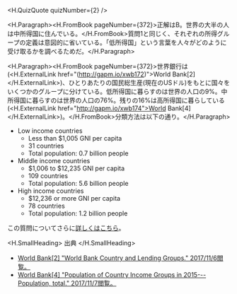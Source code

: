 
<H.QuizQuote quizNumber={2} />

<H.Paragraph><H.FromBook pageNumber={372}>正解はB。世界の大半の人は中所得国に住んでいる。</H.FromBook>質問1と同じく、それぞれの所得グループの定義は意図的に省いている。「低所得国」という言葉を人々がどのように受け取るかを調べるためだ。</H.Paragraph>

<H.Paragraph><H.FromBook pageNumber={372}>世界銀行は(<H.ExternalLink href="(http://gapm.io/xwb172)">World Bank[2]</H.ExternalLink>)、ひとりあたりの国民総生産(現在のUSドル)をもとに国々をいくつかのグループに分けている。低所得国に暮らすのは世界の人口の9%。中所得国に暮らすのは世界の人口の76%。残りの16%は高所得国に暮らしている(<H.ExternalLink href="http://gapm.io/xwb174">World Bank[4]</H.ExternalLink>)。</H.FromBook>分類方法は以下の通り。</H.Paragraph>

-   Low income countries
    -   Less than $1,005 GNI per capita
    -   31 countries
    -   Total population: 0.7 billion people
-   Middle income countries
    -   $1,006 to $12,235 GNI per capita
    -   109 countries
    -   Total population: 5.6 billion people
-   High income countries
    -   $12,236 or more GNI per capita
    -   78 countries
    -   Total population: 1.2 billion people

この質問についてさらに[詳しくはこちら](http://gapm.io/q2)。

<H.SmallHeading>
  出典
</H.SmallHeading>

- [World Bank[2] "World Bank Country and Lending Groups." 2017/11/6閲覧。](http://www.gapm.io/xwb172)
- [World Bank[4] "Population of Country Income Groups in 2015---Population, total." 2017/11/7閲覧。](http://www.gapm.io/xwb174)